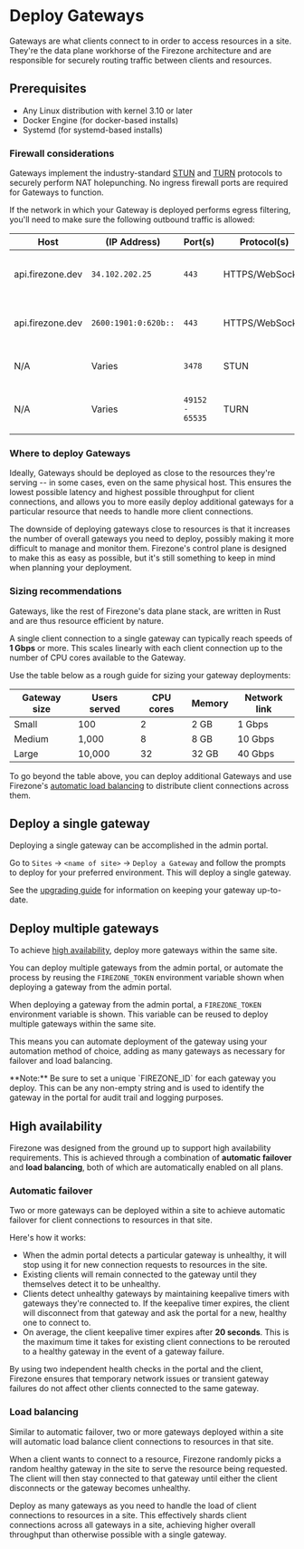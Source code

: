 
# Deploy Gateways

Gateways are what clients connect to in order to access resources in a site.
They're the data plane workhorse of the Firezone architecture and are
responsible for securely routing traffic between clients and resources.

## Prerequisites

- Any Linux distribution with kernel 3.10 or later
- Docker Engine (for docker-based installs)
- Systemd (for systemd-based installs)

### Firewall considerations

Gateways implement the industry-standard
[STUN](https://datatracker.ietf.org/doc/html/rfc8489) and
[TURN](https://www.rfc-editor.org/rfc/rfc8155.html) protocols to securely
perform NAT holepunching. No ingress firewall ports are required for Gateways to
function.

If the network in which your Gateway is deployed performs egress filtering,
you'll need to make sure the following outbound traffic is allowed:

| Host             | (IP Address)         | Port(s)         | Protocol(s)     | Purpose                    |
| ---------------- | -------------------- | --------------- | --------------- | -------------------------- |
| api.firezone.dev | `34.102.202.25`      | `443`           | HTTPS/WebSocket | Control Plane API (IPv4)   |
| api.firezone.dev | `2600:1901:0:620b::` | `443`           | HTTPS/WebSocket | Control Plane API (IPv6)   |
| N/A              | Varies               | `3478`          | STUN            | STUN protocol signaling    |
| N/A              | Varies               | `49152 - 65535` | TURN            | TURN protocol channel data |

### Where to deploy Gateways

Ideally, Gateways should be deployed as close to the resources they're serving
-- in some cases, even on the same physical host. This ensures the lowest
possible latency and highest possible throughput for client connections, and
allows you to more easily deploy additional gateways for a particular resource
that needs to handle more client connections.

The downside of deploying gateways close to resources is that it increases the
number of overall gateways you need to deploy, possibly making it more difficult
to manage and monitor them. Firezone's control plane is designed to make this as
easy as possible, but it's still something to keep in mind when planning your
deployment.

### Sizing recommendations

Gateways, like the rest of Firezone's data plane stack, are written in Rust and
are thus resource efficient by nature.

A single client connection to a single gateway can typically reach speeds of **1
Gbps** or more. This scales linearly with each client connection up to the
number of CPU cores available to the Gateway.

Use the table below as a rough guide for sizing your gateway deployments:

| Gateway size | Users served | CPU cores | Memory | Network link |
| ------------ | ------------ | --------- | ------ | ------------ |
| Small        | 100          | 2         | 2 GB   | 1 Gbps       |
| Medium       | 1,000        | 8         | 8 GB   | 10 Gbps      |
| Large        | 10,000       | 32        | 32 GB  | 40 Gbps      |

To go beyond the table above, you can deploy additional Gateways and use
Firezone's [automatic load balancing](#load-balancing) to distribute client
connections across them.

## Deploy a single gateway

Deploying a single gateway can be accomplished in the admin portal.

Go to `Sites` -> `<name of site>` -> `Deploy a Gateway` and follow the prompts
to deploy for your preferred environment. This will deploy a single gateway.

See the [upgrading guide](/kb/administer/upgrading) for information on keeping
your gateway up-to-date.

## Deploy multiple gateways

To achieve [high availability](#high-availability), deploy more gateways within
the same site.

You can deploy multiple gateways from the admin portal, or automate the process
by reusing the `FIREZONE_TOKEN` environment variable shown when deploying a
gateway from the admin portal.

When deploying a gateway from the admin portal, a `FIREZONE_TOKEN` environment
variable is shown. This variable can be reused to deploy multiple gateways
within the same site.

This means you can automate deployment of the gateway using your automation
method of choice, adding as many gateways as necessary for failover and load
balancing.

<Alert color="warning">
  **Note:** Be sure to set a unique `FIREZONE_ID` for each gateway you deploy.
  This can be any non-empty string and is used to identify the gateway in the
  portal for audit trail and logging purposes.
</Alert>

## High availability

Firezone was designed from the ground up to support high availability
requirements. This is achieved through a combination of **automatic failover**
and **load balancing**, both of which are automatically enabled on all plans.

### Automatic failover

Two or more gateways can be deployed within a site to achieve automatic failover
for client connections to resources in that site.

Here's how it works:

- When the admin portal detects a particular gateway is unhealthy, it will stop
  using it for new connection requests to resources in the site.
- Existing clients will remain connected to the gateway until they themselves
  detect it to be unhealthy.
- Clients detect unhealthy gateways by maintaining keepalive timers with
  gateways they're connected to. If the keepalive timer expires, the client will
  disconnect from that gateway and ask the portal for a new, healthy one to
  connect to.
- On average, the client keepalive timer expires after **20 seconds**. This is
  the maximum time it takes for existing client connections to be rerouted to a
  healthy gateway in the event of a gateway failure.

By using two independent health checks in the portal and the client, Firezone
ensures that temporary network issues or transient gateway failures do not
affect other clients connected to the same gateway.

### Load balancing

Similar to automatic failover, two or more gateways deployed within a site will
automatic load balance client connections to resources in that site.

When a client wants to connect to a resource, Firezone randomly picks a random
healthy gateway in the site to serve the resource being requested. The client
will then stay connected to that gateway until either the client disconnects or
the gateway becomes unhealthy.

Deploy as many gateways as you need to handle the load of client connections to
resources in a site. This effectively shards client connections across all
gateways in a site, achieving higher overall throughput than otherwise possible
with a single gateway.
